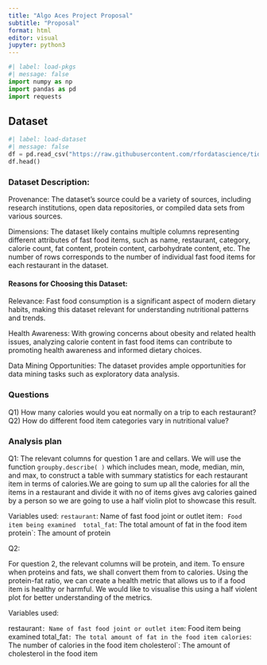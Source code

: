 ```yaml
---
title: "Algo Aces Project Proposal"
subtitle: "Proposal"
format: html
editor: visual
jupyter: python3
---
```


```python
#| label: load-pkgs
#| message: false
import numpy as np
import pandas as pd
import requests
```

## Dataset

```python
#| label: load-dataset
#| message: false
df = pd.read_csv("https://raw.githubusercontent.com/rfordatascience/tidytuesday/master/data/2018/2018-09-04/fastfood_calories.csv")
df.head()
```

### Dataset Description:

Provenance:
The dataset's source could be a variety of sources, including research institutions,
open data repositories, or compiled data sets from various sources.

Dimensions:
The dataset likely contains multiple columns representing different attributes of fast food items, 
such as name, restaurant, category, calorie count, fat content, protein content, 
carbohydrate content, etc. The number of rows corresponds to the number of individual fast food items for each restaurant in the dataset.

#### **Reasons for Choosing this Dataset:**

Relevance:
Fast food consumption is a significant aspect of modern dietary habits, making this dataset relevant for understanding nutritional patterns and trends.

Health Awareness:
With growing concerns about obesity and related health issues, analyzing calorie content in fast food items can contribute to promoting health awareness and informed dietary choices.

Data Mining Opportunities:
The dataset provides ample opportunities for data mining tasks such as exploratory data analysis.

### Questions

Q1) How many calories would you eat normally on a trip to each restaurant?
Q2) How do different food item categories vary in nutritional value?


### Analysis plan

Q1:
The relevant columns for question 1 are and cellars. We will use the function `groupby.describe( )` which includes mean, mode, median, min, and max, to construct a table with summary statistics for each restaurant item in terms of calories.We are going to sum up all the calories for all the items in a restaurant and divide it with no of items gives avg calories gained by a person so we are going to use a half violin plot to showcase this result.

 Variables used:
`restaurant`: Name of fast food joint or outlet
 item`: Food item being examined
 total_fat`: The total amount of fat in the food item
 protein`: The amount of protein

Q2:

For question 2, the relevant columns will be protein, and item. To ensure when proteins and fats, we shall convert them from to calories. Using the protein-fat ratio, we can create a health metric that allows us to if a food item is healthy or harmful. We would like to visualise this using a half violent plot for better understanding of the metrics.

Variables used:

restaurant`: Name of fast food joint or outlet
item`: Food item being examined
total_fat`: The total amount of fat in the food item
calories`: The number of calories in the food item
cholesterol`: The amount of cholesterol in the food item
